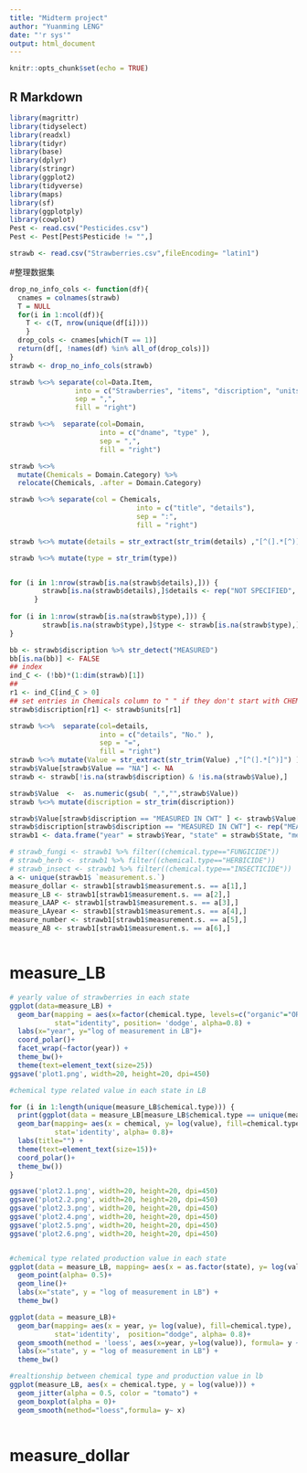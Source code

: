 ```yaml
---
title: "Midterm project"
author: "Yuanming LENG"
date: "'r sys'"
output: html_document
---
```


```r
knitr::opts_chunk$set(echo = TRUE)
```

## R Markdown

```r
library(magrittr)
library(tidyselect)
library(readxl)
library(tidyr)
library(base)
library(dplyr)
library(stringr)
library(ggplot2)
library(tidyverse)
library(maps)
library(sf)
library(ggplotply)
library(cowplot)
Pest <- read.csv("Pesticides.csv")
Pest <- Pest[Pest$Pesticide != "",]

strawb <- read.csv("Strawberries.csv",fileEncoding= "latin1")
```

#整理数据集
```r
drop_no_info_cols <- function(df){
  cnames = colnames(strawb)
  T = NULL
  for(i in 1:ncol(df)){ 
    T <- c(T, nrow(unique(df[i])))
    }
  drop_cols <- cnames[which(T == 1)]
  return(df[, !names(df) %in% all_of(drop_cols)])
}
strawb <- drop_no_info_cols(strawb)

strawb %<>% separate(col=Data.Item,
                into = c("Strawberries", "items", "discription", "units"),
                sep = ",",
                fill = "right")

strawb %<>%  separate(col=Domain,
                      into = c("dname", "type" ), 
                      sep = ",", 
                      fill = "right")

strawb %<>% 
  mutate(Chemicals = Domain.Category) %>% 
  relocate(Chemicals, .after = Domain.Category) 

strawb %<>% separate(col = Chemicals,
                               into = c("title", "details"),
                               sep = ":",
                               fill = "right")

strawb %<>% mutate(details = str_extract(str_trim(details) ,"[^(].*[^)]") )

strawb %<>% mutate(type = str_trim(type))


for (i in 1:nrow(strawb[is.na(strawb$details),])) {
        strawb[is.na(strawb$details),]$details <- rep("NOT SPECIFIED", nrow(strawb[is.na(strawb$details),]))
      }
   
for (i in 1:nrow(strawb[is.na(strawb$type),])) {
        strawb[is.na(strawb$type),]$type <- strawb[is.na(strawb$type),]$dname
}

bb <- strawb$discription %>% str_detect("MEASURED")
bb[is.na(bb)] <- FALSE
## index 
ind_C <- (!bb)*(1:dim(strawb)[1])
## 
r1 <- ind_C[ind_C > 0]
## set entries in Chemicals column to " " if they don't start with CHEM
strawb$discription[r1] <- strawb$units[r1]

strawb %<>%  separate(col=details,
                      into = c("details", "No." ), 
                      sep = "=", 
                      fill = "right")
strawb %<>% mutate(Value = str_extract(str_trim(Value) ,"[^(].*[^)]") )
strawb$Value[strawb$Value == "NA"] <- NA
strawb <- strawb[!is.na(strawb$discription) & !is.na(strawb$Value),]

strawb$Value  <-  as.numeric(gsub( ",","",strawb$Value))
strawb %<>% mutate(discription = str_trim(discription))

strawb$Value[strawb$discription == "MEASURED IN CWT" ] <- strawb$Value[strawb$discription == "MEASURED IN CWT" ]*100
strawb$discription[strawb$discription == "MEASURED IN CWT"] <- rep("MEASURED IN LB", length(strawb$discription[strawb$discription == "MEASURED IN CWT" ]))
strawb1 <- data.frame("year" = strawb$Year, "state" = strawb$State, "measurement(s)" = strawb$discription, "chemical" = strawb$details, "chemical.type" = strawb$type, "value" = strawb$Value)
```



```r
# strawb_fungi <- strawb1 %>% filter((chemical.type=="FUNGICIDE"))
# strawb_herb <- strawb1 %>% filter((chemical.type=="HERBICIDE"))
# strawb_insect <- strawb1 %>% filter((chemical.type=="INSECTICIDE"))
a <- unique(strawb1$ `measurement.s.`)
measure_dollar <- strawb1[strawb1$measurement.s. == a[1],]
measure_LB <- strawb1[strawb1$measurement.s. == a[2],]
measure_LAAP <- strawb1[strawb1$measurement.s. == a[3],]
measure_LAyear <- strawb1[strawb1$measurement.s. == a[4],]
measure_number <- strawb1[strawb1$measurement.s. == a[5],]
measure_AB <- strawb1[strawb1$measurement.s. == a[6],]



```


# measure_LB
```r

# yearly value of strawberries in each state
ggplot(data=measure_LB) +
  geom_bar(mapping = aes(x=factor(chemical.type, levels=c("organic"="ORGANIC STATUS", "fungi"="FUNGICIDE", "herb"="HERBICIDE", "insect"="INSECTICIDE", "other" = "OTHER", "fert"="FERTILIZER")), y=log(value), fill=state), 
           stat="identity", position= 'dodge', alpha=0.8) +
  labs(x="year", y="log of measurement in LB")+
  coord_polar()+
  facet_wrap(~factor(year)) +
  theme_bw()+
  theme(text=element_text(size=25))
ggsave('plot1.png', width=20, height=20, dpi=450)

#chemical type related value in each state in LB

for (i in 1:length(unique(measure_LB$chemical.type))) {
  print(ggplot(data = measure_LB[measure_LB$chemical.type == unique(measure_LB$chemical.type)[i],])+ 
  geom_bar(mapping= aes(x = chemical, y= log(value), fill=chemical.type), 
           stat='identity', alpha= 0.8)+
  labs(title="") +
  theme(text=element_text(size=15))+
  coord_polar()+
  theme_bw())
}

ggsave('plot2.1.png', width=20, height=20, dpi=450)
ggsave('plot2.2.png', width=20, height=20, dpi=450)
ggsave('plot2.3.png', width=20, height=20, dpi=450)
ggsave('plot2.4.png', width=20, height=20, dpi=450)
ggsave('plot2.5.png', width=20, height=20, dpi=450)
ggsave('plot2.6.png', width=20, height=20, dpi=450)


#chemical type related production value in each state   
ggplot(data = measure_LB, mapping= aes(x = as.factor(state), y= log(value), color =chemical.type))+ 
  geom_point(alpha= 0.5)+
  geom_line()+
  labs(x="state", y = "log of measurement in LB") +
  theme_bw()

ggplot(data = measure_LB)+ 
  geom_bar(mapping= aes(x = year, y= log(value), fill=chemical.type), 
           stat='identity',  position="dodge", alpha= 0.8)+
  geom_smooth(method = 'loess', aes(x=year, y=log(value)), formula= y ~x)+
  labs(x="state", y = "log of measurement in LB") +
  theme_bw()

#realtionship between chemical type and production value in lb
ggplot(measure_LB, aes(x = chemical.type, y = log(value))) +
  geom_jitter(alpha = 0.5, color = "tomato") +
  geom_boxplot(alpha = 0)+
  geom_smooth(method="loess",formula= y~ x)
  


```

# measure_dollar
```r







```